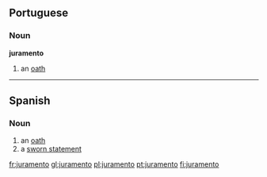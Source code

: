 ==Portuguese==
=== Noun ===
'''juramento''' {{m}}

# an [[oath]]

----

== Spanish ==
=== Noun ===
{{es-noun-m}}

# an [[oath]]
# a [[sworn statement]]

[[fr:juramento]]
[[gl:juramento]]
[[pl:juramento]]
[[pt:juramento]]
[[fi:juramento]]